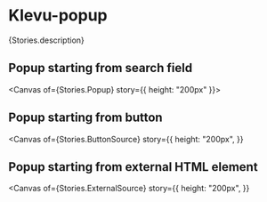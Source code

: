 
<Meta of={Stories} />

# Klevu-popup

<Description>{Stories.description}</Description>

## Popup starting from search field

<Canvas of={Stories.Popup} story={{ height: "200px" }}></Canvas>

<Controls />

## Popup starting from button

<Canvas
  of={Stories.ButtonSource}
  story={{
    height: "200px",
  }}
></Canvas>

## Popup starting from external HTML element

<Canvas
  of={Stories.ExternalSource}
  story={{
    height: "200px",
  }}
></Canvas>
